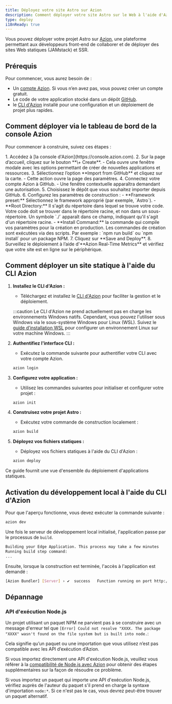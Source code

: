 ```yaml
---
title: Déployez votre site Astro sur Azion
description: Comment déployer votre site Astro sur le Web à l'aide d'Azion.
type: deploy
i18nReady: true
---
```


Vous pouvez déployer votre projet Astro sur [Azion](https://console.azion.com/), une plateforme permettant aux développeurs front-end de collaborer et de déployer des sites Web statiques (JAMstack) et SSR.

## Prérequis

Pour commencer, vous aurez besoin de :

- Un [compte Azion](https://www.azion.com/). Si vous n’en avez pas, vous pouvez créer un compte gratuit.
- Le code de votre application stocké dans un dépôt [GitHub](https://github.com/).
- le [CLI d'Azion](https://www.azion.com/en/documentation/products/azion-cli/overview/) installé pour une configuration et un déploiement de projet plus rapides.

## Comment déployer via le tableau de bord de la console Azion

Pour commencer à construire, suivez ces étapes :

<Steps>
1. Accédez à [la console d'Azion](https://console.azion.com).
2. Sur la page d’accueil, cliquez sur le bouton **\+ Create**.
   - Cela ouvre une fenêtre modale avec les options permettant de créer de nouvelles applications et ressources.  
3. Sélectionnez l’option **Import from GitHub** et cliquez sur la carte.
   - Cette action ouvre la page des paramètres.
4. Connectez votre compte Azion à GitHub.
   - Une fenêtre contextuelle apparaîtra demandant une autorisation.
5. Choisissez le dépôt que vous souhaitez importer depuis GitHub.
6. Configurez les paramètres de construction :
   - **Framework preset:** Sélectionnez le framework approprié (par exemple, `Astro`).  
   - **Root Directory:** Il s'agit du répertoire dans lequel se trouve votre code. Votre code doit se trouver dans le répertoire racine, et non dans un sous-répertoire. Un symbole `./` apparaît dans ce champ, indiquant qu'il s'agit d'un répertoire racine.
   - **Install Command:** la commande qui compile vos paramètres pour la création en production. Les commandes de création sont exécutées via des scripts. Par exemple : `npm run build` ou `npm install` pour un package NPM.
7. Cliquez sur **Save and Deploy**.  
8. Surveillez le déploiement à l’aide d'**Azion Real-Time Metrics** et vérifiez que votre site est en ligne sur le périphérique.
</Steps>

## Comment déployer un site statique à l'aide du CLI Azion

<Steps>

1. **Installez le CLI d'Azion :**  
     
   - Téléchargez et installez le [CLI d'Azion](https://www.azion.com/en/documentation/products/azion-cli/overview/) pour faciliter la gestion et le déploiement.

   :::caution
   Le CLI d'Azion ne prend actuellement pas en charge les environnements Windows natifs. Cependant, vous pouvez l'utiliser sous Windows via le sous-système Windows pour Linux (WSL). Suivez le [guide d’installation WSL](https://docs.microsoft.com/en-us/windows/wsl/install) pour configurer un environnement Linux sur votre machine Windows.
   :::

2. **Authentifiez l'interface CLI :**  
     
   - Exécutez la commande suivante pour authentifier votre CLI avec votre compte Azion.

   ```bash
   azion login
   ```

3. **Configurez votre application :**  
     
   - Utilisez les commandes suivantes pour initialiser et configurer votre projet :

   ```bash
   azion init
   ```  

4. **Construisez votre projet Astro :**  
     
   - Exécutez votre commande de construction localement :

   ```bash
   azion build
   ```

5. **Déployez vos fichiers statiques :**  
     
   - Déployez vos fichiers statiques à l'aide du CLI d'Azion :

   ```bash
   azion deploy
   ```
</Steps>

Ce guide fournit une vue d'ensemble du déploiement d'applications statiques.

## Activation du développement local à l'aide du CLI d'Azion

Pour que l'aperçu fonctionne, vous devez exécuter la commande suivante :

```bash
azion dev
```

Une fois le serveur de développement local initialisé, l'application passe par le processus de `build`.

```bash 
Building your Edge Application. This process may take a few minutes
Running build step command:
...
```

Ensuite, lorsque la construction est terminée, l'accès à l'application est demandé :

```bash
[Azion Bundler] [Server] › ✔  success   Function running on port http://localhost:3000 
```

## Dépannage


### API d'exécution Node.js

Un projet utilisant un paquet NPM ne parvient pas à se construire avec un message d'erreur tel que `[Error] Could not resolve "XXXX. The package "XXXX" wasn't found on the file system but is built into node.`:

Cela signifie qu’un paquet ou une importation que vous utilisez n’est pas compatible avec les API d’exécution d’Azion.

Si vous importez directement une API d'exécution Node.js, veuillez vous référer à la [compatibilité de Node.js avec Azion](https://www.azion.com/en/documentation/products/azion-edge-runtime/compatibility/node/) pour obtenir des étapes supplémentaires sur la façon de résoudre ce problème.

Si vous importez un paquet qui importe une API d'exécution Node.js, vérifiez auprès de l'auteur du paquet s'il prend en charge la syntaxe d'importation `node:*`. Si ce n'est pas le cas, vous devrez peut-être trouver un paquet alternatif.
